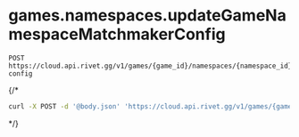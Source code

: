# games.namespaces.updateGameNamespaceMatchmakerConfig
```
POST https://cloud.api.rivet.gg/v1/games/{game_id}/namespaces/{namespace_id}/mm-config
```


{/*<RequestExample>
```bash curl
curl -X POST -d '@body.json' 'https://cloud.api.rivet.gg/v1/games/{game_id}/namespaces/{namespace_id}/mm-config'
```
</RequestExample>*/}
